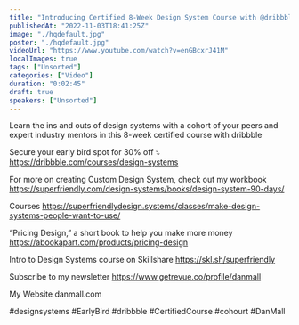 ```yaml
---
title: "Introducing Certified 8-Week Design System Course with @dribbble"
publishedAt: "2022-11-03T18:41:25Z"
image: "./hqdefault.jpg"
poster: "./hqdefault.jpg"
videoUrl: "https://www.youtube.com/watch?v=enGBcxrJ41M"
localImages: true
tags: ["Unsorted"]
categories: ["Video"]
duration: "0:02:45"
draft: true
speakers: ["Unsorted"]
---
```

Learn the ins and outs of design systems with a cohort of your peers and expert industry mentors in this 8-week certified course with dribbble 

Secure your early bird spot for 30% off ⤵️
https://dribbble.com/courses/design-systems

For more on creating Custom Design System, check out my workbook
https://superfriendly.com/design-systems/books/design-system-90-days/

Courses
https://superfriendlydesign.systems/classes/make-design-systems-people-want-to-use/

“Pricing Design,” a short book to help you make more money
https://abookapart.com/products/pricing-design

Intro to Design Systems course on Skillshare
https://skl.sh/superfriendly

Subscribe to my newsletter
https://www.getrevue.co/profile/danmall

My Website
danmall.com


#designsystems #EarlyBird #dribbble #CertifiedCourse #cohourt #DanMall
